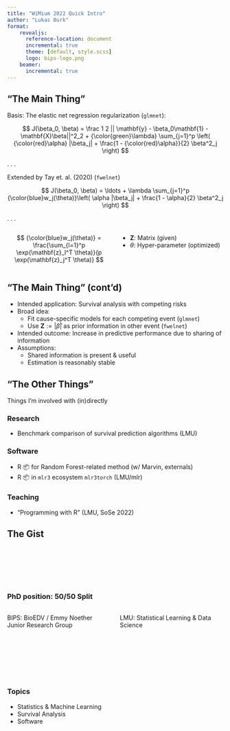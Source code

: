 ```yaml
---
title: "WiMium 2022 Quick Intro"
author: "Lukas Burk"
format:
    revealjs:
      reference-location: document
      incremental: true
      theme: [default, style.scss]
      logo: bips-logo.png
    beamer:
      incremental: true
---
```


## "The Main Thing"

Basis: The elastic net regression regularization (`glmnet`):

$$
J(\beta_0, \beta) = \frac 1 2 || \mathbf{y} - \beta_0\mathbf{1} - \mathbf{X}\beta||^2_2 + {\color{green}\lambda} \sum_{j=1}^p \left( {\color{red}\alpha} |\beta_j| + \frac{1 - {\color{red}\alpha}}{2} \beta^2_j \right)
$$

. . .

Extended by Tay et.
al. (2020) (`fwelnet`)

$$
J(\beta_0, \beta) = \ldots + \lambda \sum_{j=1}^p {\color{blue}w_j(\theta)}\left( \alpha |\beta_j| + \frac{1 - \alpha}{2} \beta^2_j \right)
$$

. . .

::: columns
::: {.column width="50%"}
$$
{\color{blue}w_j(\theta)} = \frac{\sum_{l=1}^p \exp(\mathbf{z}_l^T \theta)}{p \exp(\mathbf{z}_j^T \theta)}
$$
:::

::: {.column width="50%"}
-   $\mathbf{Z}$: Matrix (given)
-   $\theta$: Hyper-parameter (optimized)
:::
:::

## "The Main Thing" (cont'd)

-   Intended application: Survival analysis with competing risks
-   Broad idea:
    -   Fit cause-specific models for each competing event (`glmnet`)
    -   Use $\mathbf{Z} := |\hat{\beta}|$ as prior information in other event (`fwelnet`)
-   Intended outcome: Increase in predictive performance due to sharing of information
-   Assumptions:
    -   Shared information is present & useful
    -   Estimation is reasonably stable

## "The Other Things"

Things I'm involved with (in)directly

### Research

-   Benchmark comparison of survival prediction algorithms (LMU)

### Software

-   R 📦 for Random Forest-related method (w/ Marvin, externals)
-   R 📦 in `mlr3` ecosystem `mlr3torch` (LMU/mlr)

### Teaching

- "Programming with R" (LMU, SoSe 2022)

## The Gist

::: {.nonincremental}

### PhD position: 50/50 Split {style="padding-top: 100px;"}

::: columns
::: {.column width="50%"}
BIPS: BioEDV / Emmy Noether Junior Research Group

:::

::: {.column width="50%"}
LMU: Statistical Learning & Data Science
:::
:::

### Topics {style="padding-top: 100px;"}

- Statistics & Machine Learning
- Survival Analysis
- Software

:::
